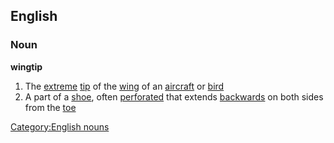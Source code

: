 ==English==
===Noun===
'''wingtip'''
#The [[extreme]] [[tip]] of the [[wing]] of an [[aircraft]] or [[bird]]
#A part of a [[shoe]], often [[perforated]] that extends [[backwards]] on both sides from the [[toe]]
[[Category:English nouns]]